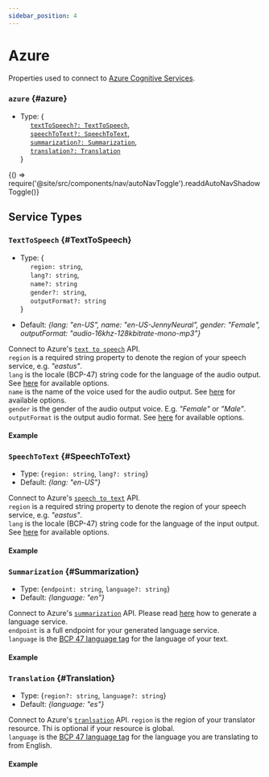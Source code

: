 ```yaml
---
sidebar_position: 4
---
```


# Azure

Properties used to connect to [Azure Cognitive Services](https://learn.microsoft.com/en-gb/azure/cognitive-services/).

### `azure` {#azure}

- Type: { <br />
  &nbsp;&nbsp;&nbsp;&nbsp; [`textToSpeech?: TextToSpeech`](HERE), <br />
  &nbsp;&nbsp;&nbsp;&nbsp; [`speechToText?: SpeechToText`](HERE), <br />
  &nbsp;&nbsp;&nbsp;&nbsp; [`summarization?: Summarization`](HERE), <br />
  &nbsp;&nbsp;&nbsp;&nbsp; [`translation?: Translation`](HERE)<br />
  }


<BrowserOnly>{() => require('@site/src/components/nav/autoNavToggle').readdAutoNavShadowToggle()}</BrowserOnly>

## Service Types

### `TextToSpeech` {#TextToSpeech}

- Type: {<br />
  &nbsp;&nbsp;&nbsp;&nbsp; `region: string`, <br />
  &nbsp;&nbsp;&nbsp;&nbsp; `lang?: string`, <br />
  &nbsp;&nbsp;&nbsp;&nbsp; `name?: string` <br />
  &nbsp;&nbsp;&nbsp;&nbsp; `gender?: string`, <br />
  &nbsp;&nbsp;&nbsp;&nbsp; `outputFormat?: string` <br />
  }

- Default: _{lang: "en-US", name: "en-US-JennyNeural", gender: "Female", outputFormat: "audio-16khz-128kbitrate-mono-mp3"}_

Connect to Azure's [`text to speech`](https://learn.microsoft.com/en-GB/azure/cognitive-services/speech-service/rest-text-to-speech?tabs=streaming#convert-text-to-speech) API. <br />
`region` is a required string property to denote the region of your speech service, e.g. _"eastus"_. <br />
`lang` is the locale (BCP-47) string code for the language of the audio output. See [here](https://learn.microsoft.com/en-GB/azure/cognitive-services/speech-service/language-support?tabs=tts) for available options. <br />
`name` is the name of the voice used for the audio output. See [here](https://learn.microsoft.com/en-GB/azure/cognitive-services/speech-service/language-support?tabs=tts) for available options. <br />
`gender` is the gender of the audio output voice. E.g. _"Female"_ or _"Male"_. <br />
`outputFormat` is the output audio format. See [here](https://learn.microsoft.com/en-GB/azure/cognitive-services/speech-service/rest-text-to-speech?tabs=streaming#audio-outputs) for available options. <br />

#### Example

<ContainersKeyToggle>
  <ComponentContainer>
    <DeepChatBrowser
      existingService={{
        azure: {
          key: 'placeholder key',
          textToSpeech: {region: 'eastus'},
        },
      }}
    ></DeepChatBrowser>
  </ComponentContainer>
  <ComponentContainer>
    <DeepChatBrowser
      existingService={{
        azure: {
          textToSpeech: {region: 'eastus'},
        },
      }}
    ></DeepChatBrowser>
  </ComponentContainer>
</ContainersKeyToggle>

<LineBreak></LineBreak>

### `SpeechToText` {#SpeechToText}

- Type: {`region: string`, `lang?: string`}
- Default: _{lang: "en-US"}_

Connect to Azure's [`speech to text`](https://learn.microsoft.com/en-gb/azure/cognitive-services/speech-service/rest-speech-to-text) API. <br />
`region` is a required string property to denote the region of your speech service, e.g. _"eastus"_. <br />
`lang` is the locale (BCP-47) string code for the language of the input output. See [here](https://learn.microsoft.com/en-us/azure/cognitive-services/speech-service/language-support?tabs=stt) for available options. <br />

#### Example

<ContainersKeyToggle>
  <ComponentContainer>
    <DeepChatBrowser
      existingService={{
        azure: {
          key: 'placeholder key',
          speechToText: {region: 'eastus'},
        },
      }}
    ></DeepChatBrowser>
  </ComponentContainer>
  <ComponentContainer>
    <DeepChatBrowser
      existingService={{
        azure: {
          speechToText: {region: 'eastus'},
        },
      }}
    ></DeepChatBrowser>
  </ComponentContainer>
</ContainersKeyToggle>

<LineBreak></LineBreak>

### `Summarization` {#Summarization}

- Type: {`endpoint: string`, `language?: string`}
- Default: _{language: "en"}_

Connect to Azure's [`summarization`](https://learn.microsoft.com/en-us/azure/cognitive-services/language-service/summarization/overview?tabs=document-summarization) API. Please read [here](https://learn.microsoft.com/en-us/azure/cognitive-services/language-service/summarization/quickstart?tabs=document-summarization%2Cwindows&pivots=rest-api) how to generate a language service. <br />
`endpoint` is a full endpoint for your generated language service. <br />
`language` is the [BCP 47 language tag](https://en.wikipedia.org/wiki/IETF_language_tag#:~:text=An%20IETF%20BCP%2047%20language,the%20IANA%20Language%20Subtag%20Registry.) for the language of your text. <br />

#### Example

<ComponentContainer>
  <DeepChatBrowser
    existingService={{
      azure: {
        key: 'placeholder name',
        summarization: {endpoint: 'https://placeholderresource.cognitiveservices.azure.com'},
      },
    }}
  ></DeepChatBrowser>
</ComponentContainer>

<LineBreak></LineBreak>

### `Translation` {#Translation}

- Type: {`region?: string`, `language?: string`}
- Default: _{language: "es"}_

Connect to Azure's [`tranlsation`](https://learn.microsoft.com/en-gb/azure/cognitive-services/translator/reference/v3-0-reference) API.
`region` is the region of your translator resource. Thi is optional if your resource is global. <br />
`language` is the [BCP 47 language tag](https://en.wikipedia.org/wiki/IETF_language_tag#:~:text=An%20IETF%20BCP%2047%20language,the%20IANA%20Language%20Subtag%20Registry.) for the language you are translating to from English. <br />

#### Example

<ContainersKeyToggle>
  <ComponentContainer>
    <DeepChatBrowser
      existingService={{
        azure: {
          key: 'placeholder key',
          translation: {region: 'eastus', language: 'ja'},
        },
      }}
    ></DeepChatBrowser>
  </ComponentContainer>
  <ComponentContainer>
    <DeepChatBrowser
      existingService={{
        azure: {
          translation: {region: 'eastus', language: 'ja'},
        },
      }}
    ></DeepChatBrowser>
  </ComponentContainer>
</ContainersKeyToggle>

<LineBreak></LineBreak>
